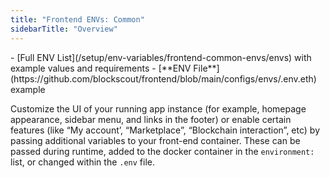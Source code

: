 ```yaml
---
title: "Frontend ENVs: Common"
sidebarTitle: "Overview"
---
```


<Info>
  -  [Full ENV List](/setup/env-variables/frontend-common-envs/envs) with example values and requirements
  - [**ENV File**](https://github.com/blockscout/frontend/blob/main/configs/envs/.env.eth) example
</Info>

Customize the UI of your running app instance (for example, homepage appearance, sidebar menu, and links in the footer) or enable certain features (like “My account’, “Marketplace”, “Blockchain interaction”, etc) by passing additional variables to your front-end container. These can be passed during runtime, added to the docker container in the `environment:` list, or changed within the `.env` file.